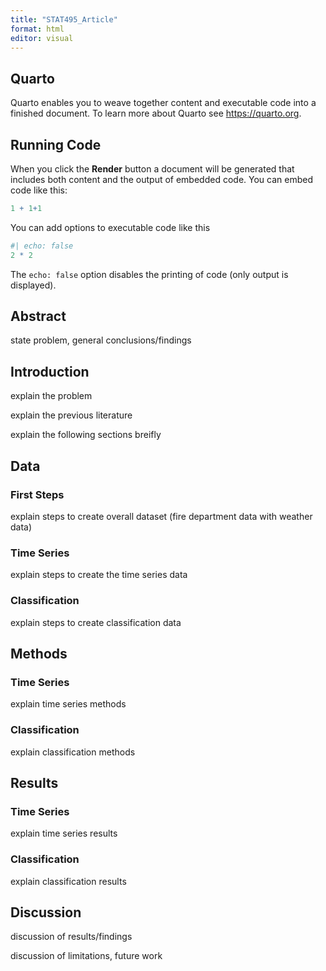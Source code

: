 ```yaml
---
title: "STAT495_Article"
format: html
editor: visual
---
```


## Quarto

Quarto enables you to weave together content and executable code into a finished document. To learn more about Quarto see <https://quarto.org>.

## Running Code

When you click the **Render** button a document will be generated that includes both content and the output of embedded code. You can embed code like this:

```r
1 + 1+1
```

You can add options to executable code like this

```r
#| echo: false
2 * 2
```

The `echo: false` option disables the printing of code (only output is displayed).

## **Abstract**

state problem, general conclusions/findings

## **Introduction**

explain the problem

explain the previous literature

explain the following sections breifly

## **Data**

### First Steps

explain steps to create overall dataset (fire department data with weather data)

### Time Series

explain steps to create the time series data

### Classification

explain steps to create classification data

## **Methods**

### Time Series

explain time series methods

### Classification

explain classification methods

## **Results**

### Time Series

explain time series results

### Classification

explain classification results

## **Discussion**

discussion of results/findings

discussion of limitations, future work

